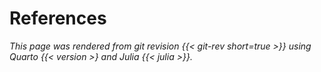 # References {.unnumbered}

::: {#refs}
:::

*This page was rendered from git revision {{< git-rev short=true >}} using Quarto {{< version >} and Julia {{< julia >}}.*
